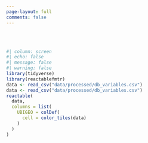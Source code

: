```yaml
---
page-layout: full
comments: false
---
```

<br>
<br>
```r
#| column: screen
#| echo: false
#| message: false
#| warning: false
library(tidyverse)
library(reactablefmtr)
data <- read_csv("data/processed/db_variables.csv")
data <- read_csv("data/processed/db_variables.csv")
reactable(
  data,
  columns = list(       
    UBIGEO = colDef(
      cell = color_tiles(data)
    )
  )
)

```